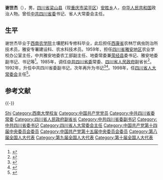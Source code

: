 '''谢世杰'''（{{bd|1934年|9月||catIdx=}}），男，[[四川省|四川省]][[梁山县|梁山县]]（现[[重庆市|重庆市]][[梁平区|梁平区]]）[[安胜乡|安胜乡]]人，[[中华人民共和国|中华人民共和国]]政治人物。曾任[[中共四川省委|中共四川省委]]书记、省人大常委会主任。

== 生平 ==
谢世杰毕业于[[西南农业大学|西南农学院]]土壤肥料专修科毕业，此后担任[[西康省|西康省]]农林厅病虫防治所技术员，雅安专署建设科、农水科技术员。1959年，担任[[四川省|四川省]][[雅安市|雅安地区]]农业学校办公室主任，中共雅安地委农工部副主任、地委常委兼[[荥经县|荥经县]]委书记、雅安地委副书记、书记等<ref>{{cite news|title=谢世杰|url=http://xyb.swu.edu.cn/xyb/index.php?module=notice&id=108|accessdate=2011-12-24|newspaper=西南大学}}{{dead link|date=2018年4月 |bot=InternetArchiveBot |fix-attempted=yes }}</ref>。1985年，调任[[中共四川省委|中共四川省委]]常委、[[四川省人民政府|四川省人民政府]]副省长<ref>{{cite web|title=谢世杰一行莅蒲视察指导工作|url=http://www.cdds.chengdu.gov.cn/detail.asp?id=21697|publisher=今日蒲江|accessdate=2011-12-24|archive-url=https://web.archive.org/web/20170905060509/http://www.cdds.chengdu.gov.cn/detail.asp?id=21697|archive-date=2017-09-05|dead-url=yes}}</ref>。1992年，升任中共四川省委副书记，次年再升为书记<ref>{{cite web|title=谢世杰等老领导一行访问集团公司|url=http://www.wuliangye.com.cn/pages/newsView.xml?id=343|publisher=五粮液集团|accessdate=2011-12-24}}{{dead link|date=2018年4月 |bot=InternetArchiveBot |fix-attempted=yes }}</ref><ref>{{cite web|title=薄熙来会见原四川省委书记谢世杰一行|url=http://cq.cqnews.net/sz/zwyw/201009/t20100925_4607437.htm|publisher=华龙网—重庆日报|accessdate=2011-12-24}}{{dead link|date=2018年4月 |bot=InternetArchiveBot |fix-attempted=yes }}</ref>。1998年，任[[四川省人大常委会|四川省人大常委会]]主任<ref>{{cite book|author=重庆市地方志编纂委员会|title=《重庆年鉴》|year=1998年|publisher=科学技术文献出版社重庆分社|pages=59页}}</ref>。

==参考文献==
{{reflist}}

{{-}}
{{start box}}
{{s-ppo|cpc}}
{{s-before|[[杨汝岱|杨汝岱]]}}
{{s-title|[[中国共产党四川省委员会|中国共产党四川省委员会]]书记|1993年5月－2000年1月}}
{{s-after|[[周永康|周永康]]}}
{{s-par|prc-lpc}}
{{s-before|[[杨析综|杨析综]]}}
{{s-title|[[四川省人民代表大会常务委员会|四川省人民代表大会常务委员会]]主任|1998年1月－2003年1月}}
{{s-after|[[张学忠|张学忠]]}}
{{end box}}

{{中华人民共和国四川省正职领导人|nocat}}

{{Authority control}}
{{DEFAULTSORT:Xie}}
[[Category:谢姓|Shi]]
[[Category:西南大學校友|Category:西南大學校友]]
[[Category:中国共产党党员|Category:中国共产党党员]]
[[Category:中共四川省委常委|Category:中共四川省委常委]]
[[Category:四川省人民政府副省长|Category:四川省人民政府副省长]]
[[Category:中共四川省委副书记|Category:中共四川省委副书记]]
[[Category:中共四川省委书记|Category:中共四川省委书记]]
[[Category:四川省人大常委会主任|Category:四川省人大常委会主任]]
[[Category:中国共产党第十四届中央委员会委员|Category:中国共产党第十四届中央委员会委员]]
[[Category:中国共产党第十五届中央委员会委员|Category:中国共产党第十五届中央委员会委员]]
[[Category:第八届全国人大代表|Category:第八届全国人大代表]]
[[Category:第九届全国人大代表|Category:第九届全国人大代表]]
[[Category:第十届全国人大代表|Category:第十届全国人大代表]]